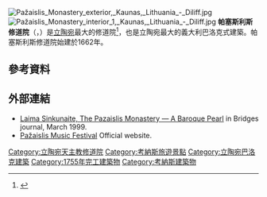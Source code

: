 {{noteTA
|G1=地名
}}
[[File:Pažaislis_Monastery_exterior,_Kaunas,_Lithuania_-_Diliff.jpg|thumb]]
[[File:Pažaislis_Monastery_interior_1,_Kaunas,_Lithuania_-_Diliff.jpg|thumb]]
'''帕塞斯利斯修道院'''（{{lang-lt|Pažaislio vienuolynas ir bažnyčia}}，{{lang-pl|Klasztor w Pożajściu}}）是[[立陶宛|立陶宛]]最大的修道院<ref>{{Cite web |url=http://www.lithuania.travel/en-gb/attractions/ensemble-of-pazaislis-church-and-monastery/17139 |title=存档副本 |access-date=2015-10-07 |archive-date=2018-09-13 |archive-url=https://web.archive.org/web/20180913043954/http://www.lithuania.travel/en-gb/attractions/ensemble-of-pazaislis-church-and-monastery/17139 |dead-url=no }}</ref>，也是立陶宛最大的義大利巴洛克式建築。帕塞斯利斯修道院始建於1662年。

==參考資料==
{{reflist}}

== 外部連結 ==
*[https://web.archive.org/web/20050118214313/http://lithuanian-american.org/bridges/kov99/pazaislis.html Laima Sinkunaite, The Pazaislis Monastery — A Baroque Pearl] in Bridges journal, March 1999.
*[https://web.archive.org/web/20080701061221/http://www.pazaislis.lt/index_en.php?psl=1 Pažaislis Music Festival] Official website.
{{coord|54.876|N|24.022|E|type:landmark|display=title}}

[[Category:立陶宛天主教修道院|Category:立陶宛天主教修道院]]
[[Category:考納斯旅遊景點|Category:考納斯旅遊景點]]
[[Category:立陶宛巴洛克建築|Category:立陶宛巴洛克建築]]
[[Category:1755年完工建築物|Category:1755年完工建築物]]
[[Category:考納斯建築物|Category:考納斯建築物]]